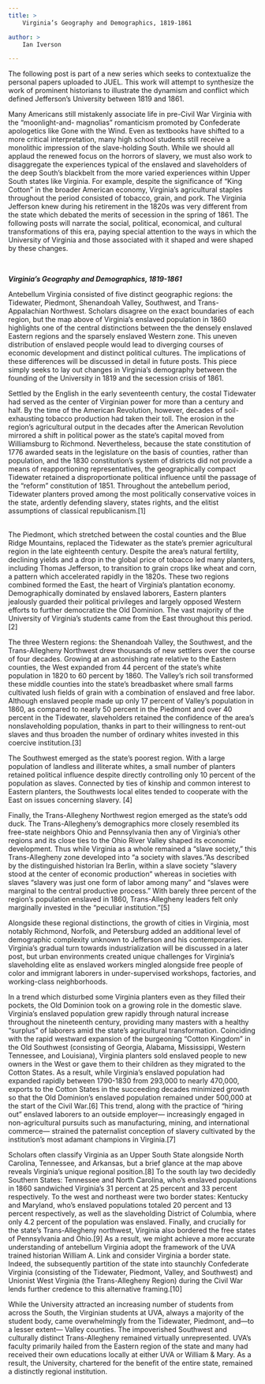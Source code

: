 ```yaml
---
title: >
	Virginia’s Geography and Demographics, 1819-1861

author: >
	Ian Iverson

---
```

<p>The following post is part of a new series which seeks to contextualize the personal papers uploaded to JUEL. This work will attempt to synthesize the work of prominent historians to illustrate the dynamism and conflict which defined Jefferson&rsquo;s University between 1819 and 1861.</p>
<p>Many Americans still mistakenly associate life in pre-Civil War Virginia with the &ldquo;moonlight-and- magnolias&rdquo; romanticism promoted by Confederate apologetics like Gone with the Wind. Even as textbooks have shifted to a more critical interpretation, many high school students still receive a monolithic impression of the slave-holding South. While we should all applaud the renewed focus on the horrors of slavery, we must also work to disaggregate the experiences typical of the enslaved and slaveholders of the deep South&rsquo;s blackbelt from the more varied experiences within Upper South states like Virginia. For example, despite the significance of &ldquo;King Cotton&rdquo; in the broader American economy, Virginia&rsquo;s agricultural staples throughout the period consisted of tobacco, grain, and pork. The Virginia Jefferson knew during his retirement in the 1820s was very different from the state which debated the merits of secession in the spring of 1861. The following posts will narrate the social, political, economical, and cultural transformations of this era, paying special attention to the ways in which the University of Virginia and those associated with it shaped and were shaped by these changes.</p>
<p>&nbsp;</p>
<p><strong><em>Virginia&rsquo;s Geography and Demographics, 1819-1861</em></strong></p>
<p>Antebellum Virginia consisted of five distinct geographic regions: the Tidewater, Piedmont, Shenandoah Valley, Southwest, and Trans-Appalachian Northwest. Scholars disagree on the exact boundaries of each region, but the map above of Virginia&rsquo;s enslaved population in 1860 highlights one of the central distinctions between the the densely enslaved Eastern regions and the sparsely enslaved Western zone. This uneven distribution of enslaved people would lead to diverging courses of economic development and distinct political cultures. The implications of these differences will be discussed in detail in future posts. This piece simply seeks to lay out changes in Virginia&rsquo;s demography between the founding of the University in 1819 and the secession crisis of 1861.</p>
<p>Settled by the English in the early seventeenth century, the costal Tidewater had served as the center of Virginian power for more than a century and half. By the time of the American Revolution, however, decades of soil-exhausting tobacco production had taken their toll. The erosion in the region&rsquo;s agricultural output in the decades after the American Revolution mirrored a shift in political power as the state&rsquo;s capital moved from Williamsburg to Richmond. Nevertheless, because the state constitution of 1776 awarded seats in the legislature on the basis of counties, rather than population, and the 1830 constitution&rsquo;s system of districts did not provide a means of reapportioning representatives, the geographically compact Tidewater retained a disproportionate political influence until the passage of the &ldquo;reform&rdquo; constitution of 1851. Throughout the antebellum period, Tidewater planters proved among the most politically conservative voices in the state, ardently defending slavery, states rights, and the elitist assumptions of classical republicanism.[1]</p>
<p><br />
	The Piedmont, which stretched between the costal counties and the Blue Ridge Mountains, replaced the Tidewater as the state&rsquo;s premier agricultural region in the late eighteenth century. Despite the area&rsquo;s natural fertility, declining yields and a drop in the global price of tobacco led many planters, including Thomas Jefferson, to transition to grain crops like wheat and corn, a pattern which accelerated rapidly in the 1820s. These two regions combined formed the East, the heart of Virginia&rsquo;s plantation economy. Demographically dominated by enslaved laborers, Eastern planters jealously guarded their political privileges and largely opposed Western efforts to further democratize the Old Dominion. The vast majority of the University of Virginia&rsquo;s students came from the East throughout this period.[2]</p>
<p>The three Western regions: the Shenandoah Valley, the Southwest, and the Trans-Allegheny Northwest drew thousands of new settlers over the course of four decades. Growing at an astonishing rate relative to the Eastern counties, the West expanded from 44 percent of the state&rsquo;s white population in 1820 to 60 percent by 1860. The Valley&rsquo;s rich soil transformed these middle counties into the state&rsquo;s breadbasket where small farms cultivated lush fields of grain with a combination of enslaved and free labor. Although enslaved people made up only 17 percent of Valley&rsquo;s population in 1860, as compared to nearly 50 percent in the Piedmont and over 40 percent in the Tidewater, slaveholders retained the confidence of the area&rsquo;s nonslaveholding population, thanks in part to their willingness to rent-out slaves and thus broaden the number of ordinary whites invested in this coercive institution.[3]</p>
<p>The Southwest emerged as the state&rsquo;s poorest region. With a large population of landless and illiterate whites, a small number of planters retained political influence despite directly controlling only 10 percent of the population as slaves. Connected by ties of kinship and common interest to Eastern planters, the Southwests local elites tended to cooperate with the East on issues concerning slavery. [4]</p>
<p>Finally, the Trans-Allegheny Northwest region emerged as the state&rsquo;s odd duck. The Trans-Allegheny&rsquo;s demographics more closely resembled its free-state neighbors Ohio and Pennsylvania then any of Virginia&rsquo;s other regions and its close ties to the Ohio River Valley shaped its economic development. Thus while Virginia as a whole remained a &ldquo;slave society,&rdquo; this Trans-Allegheny zone developed into &ldquo;a society with slaves.&rdquo;As described by the distinguished historian Ira Berlin, within a slave society &ldquo;slavery stood at the center of economic production&rdquo; whereas in societies with slaves &ldquo;slavery was just one form of labor among many&rdquo; and &ldquo;slaves were marginal to the central productive process.&rdquo; With barely three percent of the region&rsquo;s population enslaved in 1860, Trans-Allegheny leaders felt only marginally invested in the &ldquo;peculiar institution.&rdquo;[5]</p>
<p>Alongside these regional distinctions, the growth of cities in Virginia, most notably Richmond, Norfolk, and Petersburg added an additional level of demographic complexity unknown to Jefferson and his contemporaries. Virginia&rsquo;s gradual turn towards industrialization will be discussed in a later post, but urban environments created unique challenges for Virginia&rsquo;s slaveholding elite as enslaved workers mingled alongside free people of color and immigrant laborers in under-supervised workshops, factories, and working-class neighborhoods.</p>
<p>In a trend which disturbed some Virginia planters even as they filled their pockets, the Old Dominion took on a growing role in the domestic slave. Virginia&rsquo;s enslaved population grew rapidly through natural increase throughout the nineteenth century, providing many masters with a healthy &ldquo;surplus&rdquo; of laborers amid the state&rsquo;s agricultural transformation. Coinciding with the rapid westward expansion of the burgeoning &ldquo;Cotton Kingdom&rdquo; in the Old Southwest (consisting of Georgia, Alabama, Mississippi, Western Tennessee, and Louisiana), Virginia planters sold enslaved people to new owners in the West or gave them to their children as they migrated to the Cotton States. As a result, while Virginia&rsquo;s enslaved population had expanded rapidly between 1790-1830 from 293,000 to nearly 470,000, exports to the Cotton States in the succeeding decades minimized growth so that the Old Dominion&rsquo;s enslaved population remained under 500,000 at the start of the Civil War.[6] This trend, along with the practice of &ldquo;hiring out&rdquo; enslaved laborers to an outside employer&mdash; increasingly engaged in non-agricultural pursuits such as manufacturing, mining, and international commerce&mdash; strained the paternalist conception of slavery cultivated by the institution&rsquo;s most adamant champions in Virginia.[7]</p>
<p>Scholars often classify Virginia as an Upper South State alongside North Carolina, Tennessee, and Arkansas, but a brief glance at the map above reveals Virginia&rsquo;s unique regional position.[8] To the south lay two decidedly Southern States: Tennessee and North Carolina, who&rsquo;s enslaved populations in 1860 sandwiched Virginia&rsquo;s 31 percent at 25 percent and 33 percent respectively. To the west and northeast were two border states: Kentucky and Maryland, who&rsquo;s enslaved populations totaled 20 percent and 13 percent respectively, as well as the slaveholding District of Columbia, where only 4.2 percent of the population was enslaved. Finally, and crucially for the state&rsquo;s Trans-Allegheny northwest, Virginia also bordered the free states of Pennsylvania and Ohio.[9] As a result, we might achieve a more accurate understanding of antebellum Virginia adopt the framework of the UVA trained historian William A. Link and consider Virginia a border state. Indeed, the subsequently partition of the state into staunchly Confederate Virginia (consisting of the Tidewater, Piedmont, Valley, and Southwest) and Unionist West Virginia (the Trans-Allegheny Region) during the Civil War lends further credence to this alternative framing.[10]</p>
<p>While the University attracted an increasing number of students from across the South, the Virginian students at UVA, always a majority of the student body, came overwhelmingly from the Tidewater, Piedmont, and&mdash;to a lesser extent&mdash; Valley counties. The impoverished Southwest and culturally distinct Trans-Allegheny remained virtually unrepresented. UVA&rsquo;s faculty primarily hailed from the Eastern region of the state and many had received their own educations locally at either UVA or William &amp; Mary. As a result, the University, chartered for the benefit of the entire state, remained a distinctly regional institution.&nbsp;</p>
